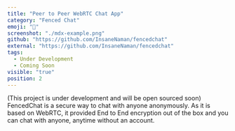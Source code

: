 ```yaml
---
title: "Peer to Peer WebRTC Chat App"
category: "Fenced Chat"
emoji: "📓"
screenshot: "./mdx-example.png"
github: "https://github.com/InsaneNaman/fencedchat"
external: "https://github.com/InsaneNaman/fencedchat"
tags:
  - Under Development
  - Coming Soon
visible: "true"
position: 2
---
```


(This project is under development and will be open sourced soon) FencedChat is a secure way to chat with anyone anonymously. As it is based on WebRTC, it provided End to End encryption out of the box and you can chat with anyone, anytime without an account.